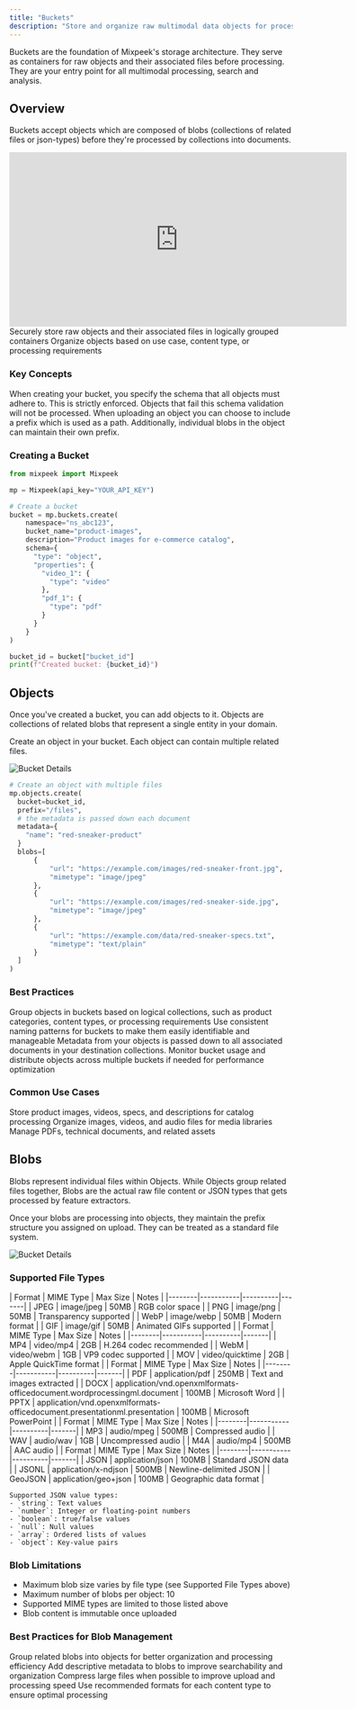 ```yaml
---
title: "Buckets"
description: "Store and organize raw multimodal data objects for processing"
---
```


<Note>
  Buckets are the foundation of Mixpeek's storage architecture. They serve as containers for raw objects and their associated files before processing. They are your entry point for all multimodal processing, search and analysis.
</Note>

## Overview

Buckets accept objects which are composed of blobs (collections of related files or json-types) before they're processed by collections into documents.


<iframe
  width="600"
  height="310"
  src="https://d8ts56gtwtyh1.cloudfront.net/docs/warehouse/buckets.mp4"
  title="YouTube video player"
  frameborder="0"
  allow="accelerometer; autoplay; muted"
  allowfullscreen
  autoplay
  muted
></iframe>

<CardGroup cols={2}>
  <Card title="Storage Containers" icon="bucket">
    Securely store raw objects and their associated files in logically grouped containers
  </Card>
  
  <Card title="Object Organization" icon="folder-tree">
    Organize objects based on use case, content type, or processing requirements
  </Card>
</CardGroup>

### Key Concepts

<AccordionGroup>
  <Accordion title="Schema Validation" icon="brackets-curly">
    When creating your bucket, you specify the schema that all objects must adhere to. This is strictly enforced. Objects that fail this schema validation will not be processed. 
  </Accordion>

  <Accordion title="Object Prefixes" icon="lock">
    When uploading an object you can choose to include a prefix which is used as a path. Additionally, individual blobs in the object can maintain their own prefix. 
  </Accordion>
</AccordionGroup>

### Creating a Bucket

```python Python
from mixpeek import Mixpeek

mp = Mixpeek(api_key="YOUR_API_KEY")

# Create a bucket
bucket = mp.buckets.create(
    namespace="ns_abc123",
    bucket_name="product-images",
    description="Product images for e-commerce catalog",
    schema={
      "type": "object",
      "properties": {
        "video_1": {
          "type": "video"
        },
        "pdf_1": {
          "type": "pdf"
        }
      }
    }
)

bucket_id = bucket["bucket_id"]
print(f"Created bucket: {bucket_id}")
```

## Objects

Once you've created a bucket, you can add objects to it. Objects are collections of related blobs that represent a single entity in your domain.

Create an object in your bucket. Each object can contain multiple related files.

![Bucket Details](https://d8ts56gtwtyh1.cloudfront.net/docs/warehouse/images/object_upload.jpg)
    
```python
# Create an object with multiple files
mp.objects.create(
  bucket=bucket_id,
  prefix="/files",
  # the metadata is passed down each document
  metadata={
    "name": "red-sneaker-product" 
  }
  blobs=[
      {
          "url": "https://example.com/images/red-sneaker-front.jpg",
          "mimetype": "image/jpeg"
      },
      {
          "url": "https://example.com/images/red-sneaker-side.jpg",
          "mimetype": "image/jpeg"
      },
      {
          "url": "https://example.com/data/red-sneaker-specs.txt",
          "mimetype": "text/plain"
      }
  ]
)
```

### Best Practices

<CardGroup cols={2}>
  <Card title="Logical Grouping" icon="boxes-stacked">
    Group objects in buckets based on logical collections, such as product categories, content types, or processing requirements
  </Card>
  
  <Card title="Naming Conventions" icon="tag">
    Use consistent naming patterns for buckets to make them easily identifiable and manageable
  </Card>

  <Card title="Metadata Usage" icon="route">
    Metadata from your objects is passed down to all associated documents in your destination collections.
  </Card>
  
  <Card title="Resource Optimization" icon="gauge-high">
    Monitor bucket usage and distribute objects across multiple buckets if needed for performance optimization
  </Card>
</CardGroup>

### Common Use Cases

<CardGroup cols={3}>
  <Card title="E-commerce Products" icon="cart-shopping">
    Store product images, videos, specs, and descriptions for catalog processing
  </Card>
  
  <Card title="Media Assets" icon="photo-film">
    Organize images, videos, and audio files for media libraries
  </Card>

  <Card title="Documentation" icon="file-lines">
    Manage PDFs, technical documents, and related assets
  </Card>
</CardGroup>

## Blobs

<Note>
  Blobs represent individual files within Objects. While Objects group related files together, Blobs are the actual raw file content or JSON types that gets processed by feature extractors.
</Note>

Once your blobs are processing into objects, they maintain the prefix structure you assigned on upload. They can be treated as a standard file system.

![Bucket Details](https://d8ts56gtwtyh1.cloudfront.net/docs/warehouse/images/blob_fs.jpg)


### Supported File Types

<AccordionGroup>
  <Accordion title="Images">
    | Format | MIME Type | Max Size | Notes |
    |--------|-----------|----------|-------|
    | JPEG | image/jpeg | 50MB | RGB color space |
    | PNG | image/png | 50MB | Transparency supported |
    | WebP | image/webp | 50MB | Modern format |
    | GIF | image/gif | 50MB | Animated GIFs supported |
  </Accordion>
  
  <Accordion title="Videos">
    | Format | MIME Type | Max Size | Notes |
    |--------|-----------|----------|-------|
    | MP4 | video/mp4 | 2GB | H.264 codec recommended |
    | WebM | video/webm | 1GB | VP9 codec supported |
    | MOV | video/quicktime | 2GB | Apple QuickTime format |
  </Accordion>
  
  <Accordion title="Documents">
    | Format | MIME Type | Max Size | Notes |
    |--------|-----------|----------|-------|
    | PDF | application/pdf | 250MB | Text and images extracted |
    | DOCX | application/vnd.openxmlformats-officedocument.wordprocessingml.document | 100MB | Microsoft Word |
    | PPTX | application/vnd.openxmlformats-officedocument.presentationml.presentation | 100MB | Microsoft PowerPoint |
  </Accordion>
  
  <Accordion title="Audio">
    | Format | MIME Type | Max Size | Notes |
    |--------|-----------|----------|-------|
    | MP3 | audio/mpeg | 500MB | Compressed audio |
    | WAV | audio/wav | 1GB | Uncompressed audio |
    | M4A | audio/mp4 | 500MB | AAC audio |
  </Accordion>
  
  <Accordion title="JSON Data">
    | Format | MIME Type | Max Size | Notes |
    |--------|-----------|----------|-------|
    | JSON | application/json | 100MB | Standard JSON data |
    | JSONL | application/x-ndjson | 500MB | Newline-delimited JSON |
    | GeoJSON | application/geo+json | 100MB | Geographic data format |
    
    Supported JSON value types:
    - `string`: Text values
    - `number`: Integer or floating-point numbers
    - `boolean`: true/false values
    - `null`: Null values
    - `array`: Ordered lists of values
    - `object`: Key-value pairs
  </Accordion>
</AccordionGroup>

### Blob Limitations

- Maximum blob size varies by file type (see Supported File Types above)
- Maximum number of blobs per object: 10
- Supported MIME types are limited to those listed above
- Blob content is immutable once uploaded

### Best Practices for Blob Management

<CardGroup cols={2}>
  <Card title="File Organization" icon="folder-tree">
    Group related blobs into objects for better organization and processing efficiency
  </Card>
  
  <Card title="Metadata Usage" icon="tags">
    Add descriptive metadata to blobs to improve searchability and organization
  </Card>
  
  <Card title="Size Optimization" icon="compress">
    Compress large files when possible to improve upload and processing speed
  </Card>
  
  <Card title="Format Selection" icon="arrow-pointer">
    Use recommended formats for each content type to ensure optimal processing
  </Card>
</CardGroup>
